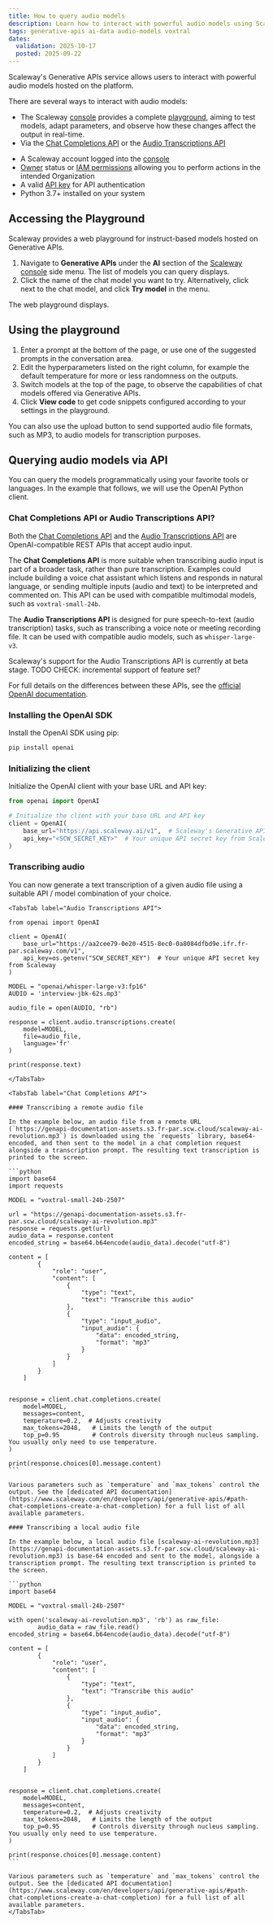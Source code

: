 ```yaml
---
title: How to query audio models
description: Learn how to interact with powerful audio models using Scaleway's Generative APIs service.
tags: generative-apis ai-data audio-models voxtral
dates:
  validation: 2025-10-17
  posted: 2025-09-22
---
```


Scaleway's Generative APIs service allows users to interact with powerful audio models hosted on the platform.

There are several ways to interact with audio models:
- The Scaleway [console](https://console.scaleway.com) provides a complete [playground](/generative-apis/how-to/query-language-models/#accessing-the-playground), aiming to test models, adapt parameters, and observe how these changes affect the output in real-time.
- Via the [Chat Completions API](https://www.scaleway.com/en/developers/api/generative-apis/#path-chat-completions-create-a-chat-completion) or the [Audio Transcriptions API](https://www.scaleway.com/en/developers/api/generative-apis/#path-TODO)

<Requirements />

- A Scaleway account logged into the [console](https://console.scaleway.com)
- [Owner](/iam/concepts/#owner) status or [IAM permissions](/iam/concepts/#permission) allowing you to perform actions in the intended Organization
- A valid [API key](/iam/how-to/create-api-keys/) for API authentication
- Python 3.7+ installed on your system

## Accessing the Playground

Scaleway provides a web playground for instruct-based models hosted on Generative APIs.

1. Navigate to **Generative APIs** under the **AI** section of the [Scaleway console](https://console.scaleway.com/) side menu. The list of models you can query displays.
2. Click the name of the chat model you want to try. Alternatively, click <Icon name="more" /> next to the chat model, and click **Try model** in the menu. 

The web playground displays.

## Using the playground

1. Enter a prompt at the bottom of the page, or use one of the suggested prompts in the conversation area.
2. Edit the hyperparameters listed on the right column, for example the default temperature for more or less randomness on the outputs. 
3. Switch models at the top of the page, to observe the capabilities of chat models offered via Generative APIs. 
4. Click **View code** to get code snippets configured according to your settings in the playground.

<Message type="tip">
You can also use the upload button to send supported audio file formats, such as MP3, to audio models for transcription purposes.
</Message> 

## Querying audio models via API

You can query the models programmatically using your favorite tools or languages.
In the example that follows, we will use the OpenAI Python client.

### Chat Completions API or Audio Transcriptions API?

Both the [Chat Completions API](TODO) and the [Audio Transcriptions API](TODO) are OpenAI-compatible REST APIs that accept audio input.

The **Chat Completions API** is more suitable when transcribing audio input is part of a broader task, rather than pure transcription. Examples could include building a voice chat assistant which listens and responds in natural language, or sending multiple inputs (audio and text) to be interpreted and commented on. This API can be used with compatible multimodal models, such as `voxtral-small-24b`.

The **Audio Transcriptions API** is designed for pure speech-to-text (audio transcription) tasks, such as transcribing a voice note or meeting recording file. It can be used with compatible audio models, such as `whisper-large-v3`.

<Message type="note">
Scaleway's support for the Audio Transcriptions API is currently at beta stage. TODO CHECK: incremental support of feature set?
</Message>

For full details on the differences between these APIs, see the [official OpenAI documentation](https://platform.openai.com/docs/guides/audio#choosing-the-right-api).

### Installing the OpenAI SDK

Install the OpenAI SDK using pip:

```bash
pip install openai
```

### Initializing the client

Initialize the OpenAI client with your base URL and API key:

```python
from openai import OpenAI

# Initialize the client with your base URL and API key
client = OpenAI(
    base_url="https://api.scaleway.ai/v1",  # Scaleway's Generative APIs service URL
    api_key="<SCW_SECRET_KEY>"  # Your unique API secret key from Scaleway
)
```

### Transcribing audio

You can now generate a text transcription of a given audio file using a suitable API / model combination of your choice.

<Tabs id="transcribing-audio">

    <TabsTab label="Audio Transcriptions API">

    from openai import OpenAI

    client = OpenAI(
        base_url="https://aa2cee79-0e20-4515-8ec0-0a8084dfbd9e.ifr.fr-par.scaleway.com/v1",
        api_key=os.getenv("SCW_SECRET_KEY")  # Your unique API secret key from Scaleway
    )

    MODEL = "openai/whisper-large-v3:fp16"
    AUDIO = 'interview-jbk-62s.mp3'

    audio_file = open(AUDIO, "rb")

    response = client.audio.transcriptions.create(
        model=MODEL,
        file=audio_file,
        language='fr'
    )

    print(response.text)

    </TabsTab>

    <TabsTab label="Chat Completions API">

    #### Transcribing a remote audio file

    In the example below, an audio file from a remote URL (`https://genapi-documentation-assets.s3.fr-par.scw.cloud/scaleway-ai-revolution.mp3`) is downloaded using the `requests` library, base64-encoded, and then sent to the model in a chat completion request alongside a transcription prompt. The resulting text transcription is printed to the screen.

    ```python
    import base64
    import requests

    MODEL = "voxtral-small-24b-2507"

    url = "https://genapi-documentation-assets.s3.fr-par.scw.cloud/scaleway-ai-revolution.mp3"
    response = requests.get(url)
    audio_data = response.content
    encoded_string = base64.b64encode(audio_data).decode("utf-8")

    content = [
            {
                "role": "user",
                "content": [
                    {
                        "type": "text",
                        "text": "Transcribe this audio"
                    },
                    {
                        "type": "input_audio",
                        "input_audio": {
                            "data": encoded_string,
                            "format": "mp3"
                        }
                    }
                ]
            }
        ]


    response = client.chat.completions.create(
        model=MODEL,
        messages=content,
        temperature=0.2,  # Adjusts creativity
        max_tokens=2048,   # Limits the length of the output
        top_p=0.95         # Controls diversity through nucleus sampling. You usually only need to use temperature.
    )

    print(response.choices[0].message.content)
    ```

    Various parameters such as `temperature` and `max_tokens` control the output. See the [dedicated API documentation](https://www.scaleway.com/en/developers/api/generative-apis/#path-chat-completions-create-a-chat-completion) for a full list of all available parameters.

    #### Transcribing a local audio file

    In the example below, a local audio file [scaleway-ai-revolution.mp3](https://genapi-documentation-assets.s3.fr-par.scw.cloud/scaleway-ai-revolution.mp3) is base-64 encoded and sent to the model, alongside a transcription prompt. The resulting text transcription is printed to the screen.

    ```python
    import base64

    MODEL = "voxtral-small-24b-2507"

    with open('scaleway-ai-revolution.mp3', 'rb') as raw_file:
            audio_data = raw_file.read()
    encoded_string = base64.b64encode(audio_data).decode("utf-8")

    content = [
            {
                "role": "user",
                "content": [
                    {
                        "type": "text",
                        "text": "Transcribe this audio"
                    },
                    {
                        "type": "input_audio",
                        "input_audio": {
                            "data": encoded_string,
                            "format": "mp3"
                        }
                    }
                ]
            }
        ]


    response = client.chat.completions.create(
        model=MODEL,
        messages=content,
        temperature=0.2,  # Adjusts creativity
        max_tokens=2048,   # Limits the length of the output
        top_p=0.95         # Controls diversity through nucleus sampling. You usually only need to use temperature.
    )

    print(response.choices[0].message.content)
    ```

    Various parameters such as `temperature` and `max_tokens` control the output. See the [dedicated API documentation](https://www.scaleway.com/en/developers/api/generative-apis/#path-chat-completions-create-a-chat-completion) for a full list of all available parameters.
    </TabsTab>
</Tabs>
